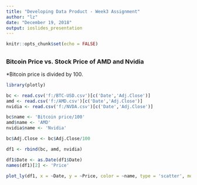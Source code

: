 ```yaml
---
title: "Developing Data Product - Week3 Assignment"
author: "lz"
date: "December 19, 2018"
output: ioslides_presentation
---
```


```r
knitr::opts_chunk$set(echo = FALSE)
```

## 
### Bitcoin Price vs. Stock Price of AMD and Nvidia 

*Bitcoin price is divided by 100.
```r
library(plotly)

bc <- read.csv('f:/BTC-USD.csv')[c('Date','Adj.Close')]
amd <- read.csv('f:/AMD.csv')[c('Date','Adj.Close')]
nvidia <- read.csv('f:/NVDA.csv')[c('Date','Adj.Close')]

bc$name <- 'Bitcoin price/100'
amd$name <- 'AMD'
nvidia$name <- 'Nvidia'

bc$Adj.Close <- bc$Adj.Close/100

df1 <- rbind(bc, amd, nvidia)

df1$Date <- as.Date(df1$Date)
names(df1)[2] <- 'Price'

plot_ly(df1, x = ~Date, y = ~Price, color = ~name, type = 'scatter', mode = 'lines')
```
